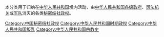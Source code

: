本分类用于归纳在[[中华人民共和国|中华人民共和国]]境内活动，由[[中華人民共和國政府|中华人民共和国各级政府]]、[[中华人民共和国司法体制|司法机关]]或[[中华人民共和国军事|军队]]消灭的各类[[秘密結社|秘密结社政权]]。

[[Category:中国秘密结社政权|Category:中国秘密结社政权]]
[[Category:中华人民共和国时期政权|Category:中华人民共和国时期政权]]
[[Category:中华人民共和国叛乱|Category:中华人民共和国叛乱]]
[[Category:中华人民共和国宗教史|Category:中华人民共和国宗教史]]